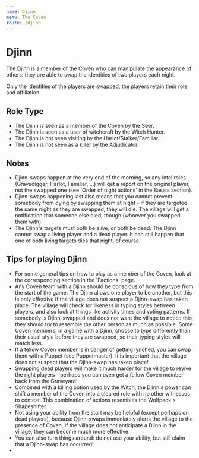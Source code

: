 ```yaml
---
name: Djinn
menu: The Coven
route: /djinn
---
```


# Djinn

The Djinn is a member of the Coven who can manipulate the appearance of others: they are able to swap the identities of two players each night.

Only the identities of the players are swapped, the players retain their role and affiliation.

## Role Type

- The Djinn is seen as a member of the Coven by the Seer.
- The Djinn is seen as a user of witchcraft by the Witch Hunter.
- The Djinn is not seen visiting by the Harlot/Stalker/Familiar.
- The Djinn is not seen as a killer by the Adjudicator.

## Notes

- Djinn-swaps happen at the very end of the morning, so any intel roles (Gravedigger, Harlot, Familiar, ...) will get a report on the original player, not the swapped one (see 'Order of night actions' in the Basics section).
- Djinn-swaps happening last also means that you cannot prevent somebody from dying by swapping them at night - if they are targeted the same night as they are swapped, they will die. The village will get a notification that someone else died, though (whoever you swapped them with).
- The Djinn's targets must both be alive, or both be dead. The Djinn cannot swap a living player and a dead player. It can still happen that one of both living targets dies that night, of course.

## Tips for playing Djinn

- For some general tips on how to play as a member of the Coven, look at the corresponding section in the 'Factions' page.
- Any Coven team with a Djinn should be conscious of how they type from the start of the game. The Djinn allows one player to be another, but this is only effective if the village does not suspect a Djinn-swap has taken place. The village will check for likeness in typing styles between players, and also look at things like activity times and voting patterns. If somebody is Djinn-swapped and does not want the village to notice this, they should try to resemble the other person as much as possible. Some Coven members, in a game with a Djinn, choose to type differently than their usual style before they are swapped, so their typing styles will match less.
- If a fellow Coven member is in danger of getting lynched, you can swap them with a Puppet (see Puppetmaster). It is important that the village does not suspect that the Djinn-swap has taken place!
- Swapping dead players will make it much harder for the village to revive the right players - perhaps you can even get a fellow Coven member back from the Graveyard!
- Combined with a killing potion used by the Witch, the Djinn's power can shift a member of the Coven into a cleared role with no other witnesses to contest. This combination of actions resembles the Wolfpack's Shapeshifter.
- Not using your ability from the start may be helpful (except perhaps on dead players), because Djinn-swaps immediately alerts the village to the presence of Coven. If the village does not anticipate a Djinn in the village, they can become much more effective.
- You can also turn things around: do not use your ability, but still claim that a Djinn-swap has occurred!
-
